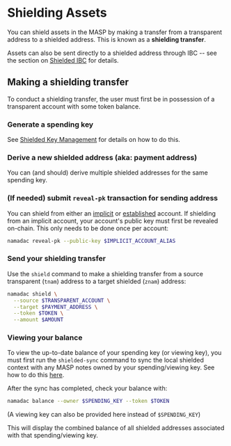 
# Shielding Assets

You can shield assets in the MASP by making a transfer from a transparent address to a shielded address. This is known
as a __shielding transfer__.  

Assets can also be sent directly to a shielded address through IBC -- see the section on [Shielded IBC](../../users/ibc/shielded-ibc.mdx) for details.

## Making a shielding transfer

To conduct a shielding transfer, the user must first be in possession of a transparent account with some token balance.

<Steps>

### Generate a spending key
See [Shielded Key Management](./masp-keys.mdx) for details on how to do this.

### Derive a new shielded address (aka: payment address)
You can (and should) derive multiple shielded addresses for the same spending key.

### (If needed) submit `reveal-pk` transaction for sending address
You can shield from either an [implicit](../transparent-accounts/implicit-accounts.mdx) or [established](../transparent-accounts/established-accounts.mdx) account. If 
shielding from an implicit account, your account's public key must first be revealed on-chain. This only needs to be done once per account:
```bash copy
namadac reveal-pk --public-key $IMPLICIT_ACCOUNT_ALIAS
```

### Send your shielding transfer
Use the `shield` command to make a shielding transfer from a source transparent (`tnam`) address to a target shielded (`znam`) address:
```bash copy
namadac shield \
  --source $TRANSPARENT_ACCOUNT \
  --target $PAYMENT_ADDRESS \
  --token $TOKEN \
  --amount $AMOUNT
```

</Steps>

### Viewing your balance
To view the up-to-date balance of your spending key (or viewing key), you must first run the `shielded-sync` command to
sync the local shielded context with any MASP notes owned by your spending/viewing key.
See how to do this [here](shielded-sync.mdx).

After the sync has completed, check your balance with:
```bash copy
namadac balance --owner $SPENDING_KEY --token $TOKEN
```
(A viewing key can also be provided here instead of `$SPENDING_KEY`)  

This will display the combined balance of all shielded addresses associated with that spending/viewing key.